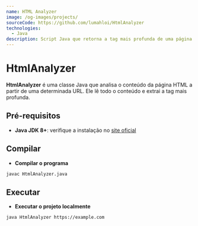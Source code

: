 ```yaml
---
name: HTML Analyzer
image: /og-images/projects/
sourceCode: https://github.com/lumahloi/HtmlAnalyzer
technologies:
  - Java
description: Script Java que retorna a tag mais profunda de uma página HTML.
---
```


# HtmlAnalyzer

**HtmlAnalyzer** é uma classe Java que analisa o conteúdo da página HTML a partir de uma determinada URL. Ele lê todo o conteúdo e extrai a tag mais profunda.


## Pré-requisitos
- **Java JDK 8+**: verifique a instalação no [site oficial](https://www.oracle.com/br/java/technologies/javase/javase8-archive-downloads.html)

## Compilar
- **Compilar o programa**
```bash
javac HtmlAnalyzer.java
```

## Executar
- **Executar o projeto localmente**
```bash
java HtmlAnalyzer https://example.com
```
